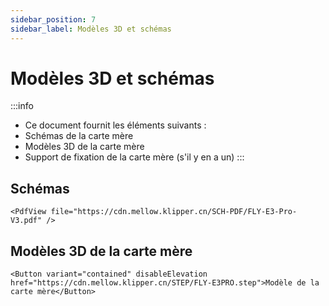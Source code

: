 ```yaml
---
sidebar_position: 7
sidebar_label: Modèles 3D et schémas
---
```


# Modèles 3D et schémas


:::info
* Ce document fournit les éléments suivants :
* Schémas de la carte mère
* Modèles 3D de la carte mère
* Support de fixation de la carte mère (s'il y en a un)
:::

## Schémas

    <PdfView file="https://cdn.mellow.klipper.cn/SCH-PDF/FLY-E3-Pro-V3.pdf" />


## Modèles 3D de la carte mère

    <Button variant="contained" disableElevation href="https://cdn.mellow.klipper.cn/STEP/FLY-E3PRO.step">Modèle de la carte mère</Button>